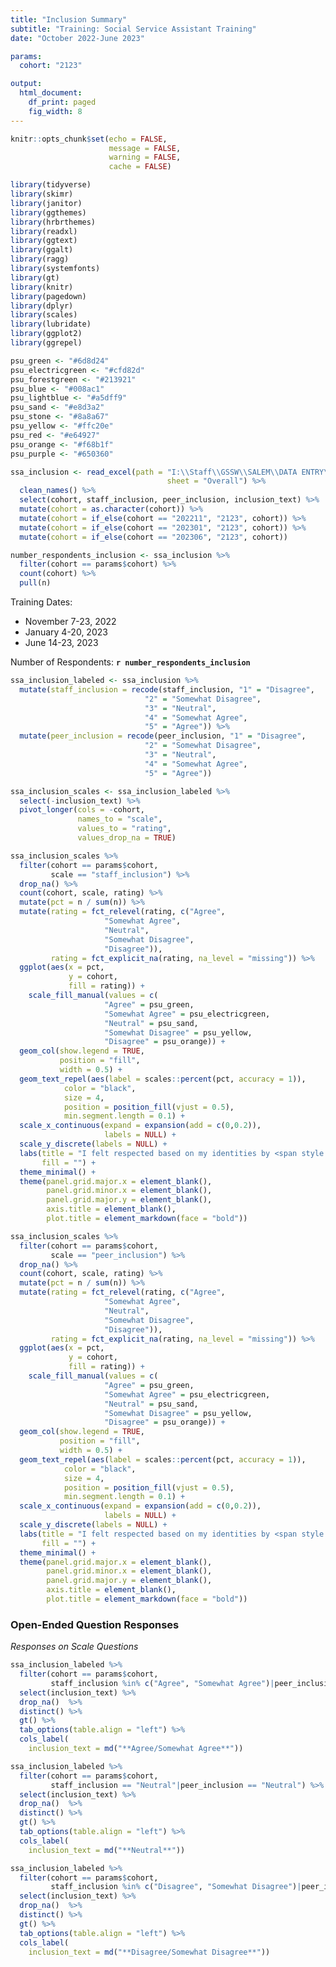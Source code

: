 ```yaml
---
title: "Inclusion Summary"
subtitle: "Training: Social Service Assistant Training"
date: "October 2022-June 2023"

params:
  cohort: "2123"

output: 
  html_document:
    df_print: paged
    fig_width: 8
---
```

<!-- NEEDED INFORMATION - LOOK HERE
To make this work, we need to change the names of the cohorts of the quarter to the same name.
Do this in the "r excel file" chunk (starting line 65). Change name to YYYYQN (ex. 2123Q6).
Update cohort parameter in YAML to new quarter cohort.-->

```r
knitr::opts_chunk$set(echo = FALSE,
                      message = FALSE,
                      warning = FALSE,
                      cache = FALSE)
```

```r
library(tidyverse)
library(skimr)
library(janitor)
library(ggthemes)
library(hrbrthemes)
library(readxl)
library(ggtext)
library(ggalt)
library(ragg)
library(systemfonts)
library(gt)
library(knitr)
library(pagedown)
library(dplyr)
library(scales)
library(lubridate)
library(ggplot2)
library(ggrepel)
```

```r
psu_green <- "#6d8d24"
psu_electricgreen <- "#cfd82d"
psu_forestgreen <- "#213921"
psu_blue <- "#008ac1"
psu_lightblue <- "#a5dff9"
psu_sand <- "#e8d3a2"
psu_stone <- "#8a8a67"
psu_yellow <- "#ffc20e"
psu_red <- "#e64927"
psu_orange <- "#f68b1f"
psu_purple <- "#650360"
```

```r
ssa_inclusion <- read_excel(path = "I:\\Staff\\GSSW\\SALEM\\DATA ENTRY\\SSA\\Archive\\SSA Eval DB 2021-2023.xlsx",
                                   sheet = "Overall") %>% 
  clean_names() %>% 
  select(cohort, staff_inclusion, peer_inclusion, inclusion_text) %>% 
  mutate(cohort = as.character(cohort)) %>% 
  mutate(cohort = if_else(cohort == "202211", "2123", cohort)) %>% 
  mutate(cohort = if_else(cohort == "202301", "2123", cohort)) %>% 
  mutate(cohort = if_else(cohort == "202306", "2123", cohort))
```

```r
number_respondents_inclusion <- ssa_inclusion %>% 
  filter(cohort == params$cohort) %>% 
  count(cohort) %>% 
  pull(n)
```

Training Dates:

- November 7-23, 2022
- January 4-20, 2023
- June 14-23, 2023

Number of Respondents: **`r number_respondents_inclusion`**

```r
ssa_inclusion_labeled <- ssa_inclusion %>% 
  mutate(staff_inclusion = recode(staff_inclusion, "1" = "Disagree",
                              "2" = "Somewhat Disagree",
                              "3" = "Neutral",
                              "4" = "Somewhat Agree",
                              "5" = "Agree")) %>% 
  mutate(peer_inclusion = recode(peer_inclusion, "1" = "Disagree",
                              "2" = "Somewhat Disagree",
                              "3" = "Neutral",
                              "4" = "Somewhat Agree",
                              "5" = "Agree"))

ssa_inclusion_scales <- ssa_inclusion_labeled %>%
  select(-inclusion_text) %>% 
  pivot_longer(cols = -cohort,
               names_to = "scale",
               values_to = "rating",
               values_drop_na = TRUE)
```

```r
ssa_inclusion_scales %>%
  filter(cohort == params$cohort,
         scale == "staff_inclusion") %>% 
  drop_na() %>% 
  count(cohort, scale, rating) %>% 
  mutate(pct = n / sum(n)) %>% 
  mutate(rating = fct_relevel(rating, c("Agree",
                     "Somewhat Agree",
                     "Neutral",
                     "Somewhat Disagree",
                     "Disagree")),
         rating = fct_explicit_na(rating, na_level = "missing")) %>% 
  ggplot(aes(x = pct,
             y = cohort,
             fill = rating)) +
    scale_fill_manual(values = c(
                     "Agree" = psu_green,
                     "Somewhat Agree" = psu_electricgreen,
                     "Neutral" = psu_sand,
                     "Somewhat Disagree" = psu_yellow,
                     "Disagree" = psu_orange)) +
  geom_col(show.legend = TRUE,
           position = "fill",
           width = 0.5) +
  geom_text_repel(aes(label = scales::percent(pct, accuracy = 1)),
            color = "black",
            size = 4,
            position = position_fill(vjust = 0.5),
            min.segment.length = 0.1) +
  scale_x_continuous(expand = expansion(add = c(0,0.2)),
                     labels = NULL) +
  scale_y_discrete(labels = NULL) +
  labs(title = "I felt respected based on my identities by <span style = 'color: #008ac1'>trainers/staff</span>",
       fill = "") +
  theme_minimal() +
  theme(panel.grid.major.x = element_blank(),
        panel.grid.minor.x = element_blank(),
        panel.grid.major.y = element_blank(),
        axis.title = element_blank(),
        plot.title = element_markdown(face = "bold"))
```

```r
ssa_inclusion_scales %>% 
  filter(cohort == params$cohort,
         scale == "peer_inclusion") %>% 
  drop_na() %>% 
  count(cohort, scale, rating) %>% 
  mutate(pct = n / sum(n)) %>% 
  mutate(rating = fct_relevel(rating, c("Agree",
                     "Somewhat Agree",
                     "Neutral",
                     "Somewhat Disagree",
                     "Disagree")),
         rating = fct_explicit_na(rating, na_level = "missing")) %>% 
  ggplot(aes(x = pct,
             y = cohort,
             fill = rating)) +
    scale_fill_manual(values = c(
                     "Agree" = psu_green,
                     "Somewhat Agree" = psu_electricgreen,
                     "Neutral" = psu_sand,
                     "Somewhat Disagree" = psu_yellow,
                     "Disagree" = psu_orange)) +
  geom_col(show.legend = TRUE,
           position = "fill",
           width = 0.5) +
  geom_text_repel(aes(label = scales::percent(pct, accuracy = 1)),
            color = "black",
            size = 4,
            position = position_fill(vjust = 0.5),
            min.segment.length = 0.1) +
  scale_x_continuous(expand = expansion(add = c(0,0.2)),
                     labels = NULL) +
  scale_y_discrete(labels = NULL) +
  labs(title = "I felt respected based on my identities by <span style = 'color: #650360'>peers</span>",
       fill = "") +
  theme_minimal() +
  theme(panel.grid.major.x = element_blank(),
        panel.grid.minor.x = element_blank(),
        panel.grid.major.y = element_blank(),
        axis.title = element_blank(),
        plot.title = element_markdown(face = "bold"))
```

### Open-Ended Question Responses

*Responses on Scale Questions*

```r
ssa_inclusion_labeled %>% 
  filter(cohort == params$cohort,
         staff_inclusion %in% c("Agree", "Somewhat Agree")|peer_inclusion %in% c("Agree", "Somewhat Agree")) %>% 
  select(inclusion_text) %>% 
  drop_na()  %>% 
  distinct() %>% 
  gt() %>% 
  tab_options(table.align = "left") %>% 
  cols_label(
    inclusion_text = md("**Agree/Somewhat Agree**"))
```

```r
ssa_inclusion_labeled %>% 
  filter(cohort == params$cohort,
         staff_inclusion == "Neutral"|peer_inclusion == "Neutral") %>% 
  select(inclusion_text) %>% 
  drop_na()  %>% 
  distinct() %>% 
  gt() %>% 
  tab_options(table.align = "left") %>% 
  cols_label(
    inclusion_text = md("**Neutral**"))
```

```r
ssa_inclusion_labeled %>% 
  filter(cohort == params$cohort,
         staff_inclusion %in% c("Disagree", "Somewhat Disagree")|peer_inclusion %in% c("Disagree", "Somewhat Disagree")) %>% 
  select(inclusion_text) %>% 
  drop_na()  %>%
  distinct() %>% 
  gt() %>% 
  tab_options(table.align = "left") %>% 
  cols_label(
    inclusion_text = md("**Disagree/Somewhat Disagree**"))
```